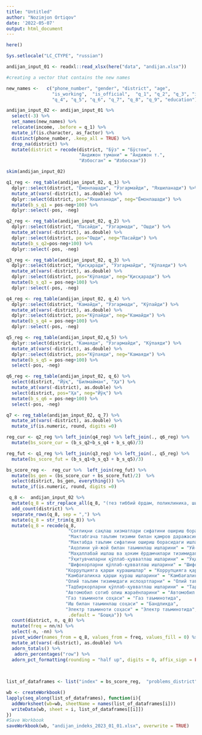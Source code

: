 ```yaml
---
title: "Untitled"
author: "Nozimjon Ortiqov"
date: '2022-05-07'
output: html_document
---
```


```r
here()

Sys.setlocale("LC_CTYPE", "russian")
```

```r
andijan_input_01 <- readxl::read_xlsx(here("data", "andijan.xlsx")) 
```

```r
#creating a vector that contains the new names 

new_names <-   c("phone_number", "gender", "district", "age", 
                 "is_working",  "is_official",  "q_1", "q_2", "q_3", "income", 
                 "q_4", "q_5", "q_6", "q_7", "q_8", "q_9", "education")
```

```r
andijan_input_02 <- andijan_input_01 %>% 
  select(-3) %>% 
  set_names(new_names) %>% 
  relocate(income, .before = q_1) %>% 
  mutate_if(is.character, as_factor) %>% 
  distinct(phone_number, .keep_all = TRUE) %>% 
  drop_na(district) %>% 
  mutate(district = recode(district, "Бўз" = "Бўстон",
                           "Андижон тумани" = "Андижон т.",
                           "Избосган" = "Избоскан"))
```

```r
skim(andijan_input_02)
```

```r
q1_reg <- reg_table(andijan_input_02, q_1) %>% 
  dplyr::select(district, "Ёмонлашади", "Ўзгармайди", "Яхшиланади") %>% 
  mutate_at(vars(-district), as.double) %>% 
  dplyr::select(district, pos="Яхшиланади", neg="Ёмонлашади") %>% 
  mutate(b_s_q1 = pos-neg+100) %>% 
  dplyr::select(-pos, -neg)

q2_reg <- reg_table(andijan_input_02, q_2) %>% 
  dplyr::select(district, "Пасайди", "Ўзгармади", "Ошди") %>% 
  mutate_at(vars(-district), as.double) %>% 
  dplyr::select(district, pos="Ошди", neg="Пасайди") %>% 
  mutate(b_s_q2=pos-neg+100) %>% 
  dplyr::select(-pos, -neg)

q3_reg <- reg_table(andijan_input_02, q_3) %>% 
  dplyr::select(district, "Қисқаради", "Ўзгармайди", "Кўпаяди") %>%
  mutate_at(vars(-district), as.double) %>% 
  dplyr::select(district, pos="Кўпаяди", neg="Қисқаради") %>% 
  mutate(b_s_q3 = pos-neg+100) %>% 
  dplyr::select(-pos, -neg)

q4_reg <- reg_table(andijan_input_02, q_4) %>% 
  dplyr::select(district, "Камайди", "Ўзгармади", "Кўпайди") %>% 
  mutate_at(vars(-district), as.double) %>% 
  dplyr::select(district, pos="Кўпайди", neg="Камайди") %>% 
  mutate(b_s_q4 = pos-neg+100) %>% 
  dplyr::select(-pos, -neg)

q5_reg <- reg_table(andijan_input_02,q_5) %>% 
  dplyr::select(district, "Камаяди", "Ўзгармайди", "Кўпаяди") %>% 
  mutate_at(vars(-district), as.double) %>% 
  dplyr::select(district, pos="Кўпаяди", neg="Камаяди") %>% 
  mutate(b_s_q5 = pos-neg+100) %>% 
  select(-pos, -neg)

q6_reg <- reg_table(andijan_input_02, q_6) %>% 
  select(district, "Йўқ", "Билмайман", "Ҳа") %>% 
  mutate_at(vars(-district), as.double) %>% 
  select(district, pos="Ҳа", neg="Йўқ") %>% 
  mutate(b_s_q6 = pos-neg+100) %>% 
  select(-pos, -neg)

q7 <- reg_table(andijan_input_02, q_7) %>% 
  mutate_at(vars(-district), as.double) %>% 
  mutate_if(is.numeric, round, digits =0)
```

```r
reg_cur <- q2_reg %>% left_join(q4_reg) %>% left_join(., q6_reg) %>% 
  mutate(bs_score_cur = (b_s_q2+b_s_q4 + b_s_q6)/3) 

reg_fut <- q1_reg %>% left_join(q3_reg) %>% left_join(., q5_reg) %>% 
  mutate(bs_score_fut = (b_s_q1+b_s_q3 + b_s_q5)/3) 

bs_score_reg <-  reg_cur %>%  left_join(reg_fut) %>%  
  mutate(bs_gen = (bs_score_cur + bs_score_fut)/2)  %>% 
  select(district, bs_gen, everything()) %>%  
  mutate_if(is.numeric, round, digits =0) 
```


```r
 q_8 <-  andijan_input_02 %>%
  mutate(q_8 = str_replace_all(q_8, "(тез тиббий ёрдам, поликлиника, шифохоналар ва дорихоналар мавжудлиги)", "")) %>% 
  add_count(district) %>% 
  separate_rows(q_8, sep = ",") %>%
  mutate(q_8 = str_trim(q_8)) %>% 
  mutate(q_8 = recode(q_8, 
                       "Соғлиқни сақлаш хизматлари сифатини ошириш борасидаги ишлар" = "Соғлиқни сақлашда",
                       "Мактабгача таълим тизими билан қамров даражасини ошириш борасидаги ишлар" = "Мактабгача таълим тизими қамровида",
                       "Мактабда таълим сифатини ошириш борасидаги ишлар" = "Мактаб таълим сифатида",
                       "Аҳолини уй-жой билан таъминлаш ишларини" = "Уй-жой билан таъминлаш",
                       "Маҳаллабай ишлаш ва ҳоким ёрдамчилари тизимидаги ишларни" = "Маҳаллабай ишлаш ва ҳоким ёрдамчилари",
                       "Ўқитувчиларни қўллаб-қувватлаш ишларини" = "Ўқитувчиларни қўллаб-қувватлаш",
                       "Шифокорларни қўллаб-қувватлаш ишларини" = "Шифокорларни қўллаб-қувватлаш",
                      "Коррупцияга қарши курашишлар" = "Коррупцияга қарши курашиш",
                      "Камбағаликка қарши кураш ишларини" = "Камбағаликка қарши кураш",
                      "Олий таълим тизимидаги ислоҳотларни" = "Олий таълимдаги ислоҳотлар",
                      "Тадбиркорларни қўллаб-қувватлаш ишларини" = "Тадбиркорларни қўллаб-қувватлаш",
                      "Автомобил сотиб олиш жараёнларини" = "Автомобил сотиб олиш жараёнларида",
                      "Газ таъминоти соҳаси" = "Газ таъминотида",
                      "Иш билан таъминлаш соҳаси" = "Бандликда",
                      "Электр таъминоти соҳаси" = "Электр таъминотида",
                       .default = "Бошқа")) %>% 
  count(district, n, q_8) %>% 
  mutate(freq = nn/n) %>% 
  select(-n, -nn) %>% 
  pivot_wider(names_from = q_8, values_from = freq, values_fill = 0) %>% 
  mutate_at(vars(-district), as.double) %>% 
  adorn_totals() %>% 
   adorn_percentages("row") %>% 
  adorn_pct_formatting(rounding = "half up", digits = 0, affix_sign = FALSE)
  
  
```



```r
list_of_dataframes <- list("index" = bs_score_reg,  "problems_district" = q7, "islohotlar_tezlashtirish" = q_8)  

wb <- createWorkbook()
lapply(seq_along(list_of_dataframes), function(i){
  addWorksheet(wb=wb, sheetName = names(list_of_dataframes[i]))
  writeData(wb, sheet = i, list_of_dataframes[[i]])
})
#Save Workbook
saveWorkbook(wb, "andijan_indeks_2023_01_01.xlsx", overwrite = TRUE) 
```
